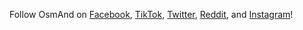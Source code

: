 Follow OsmAnd on <a href="https://www.facebook.com/osmandapp/">Facebook</a>, <a href="https://www.tiktok.com/@osmandapp">TikTok</a>, <a href="https://www.twitter.com/osmandapp/">Twitter</a>, <a href="https://www.reddit.com/r/OsmAnd/">Reddit</a>, and <a href="https://www.instagram.com/osmand.map/">Instagram</a>!